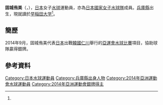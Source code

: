 {{Infobox handball biography
<!--水球運動員模版尚未建立，暫使用功能相同的手球運動員模版-->
| name                = {{lang|ja|固城 侑美}}<br/>{{lang|ja|こじょう ゆみ}}
| image               = 
| fullname            =
| nationality         = 
| birth_date          = {{birth_date_and_age|1992|9|16}}
| birth_place         = {{JPN}}[[兵庫縣|兵庫縣]]<ref name="profile">{{cite web|title=仁川アジア競技大会2014 ＞ 日本代表選手団 ＞ 固城 侑美|url=http://www.joc.or.jp/games/asia/2014/japan/waterpolo/nakanoyumi.html|publisher=2014 JAPANESE OLYMPIC COMMITTEE|accessdate=2014-10-01|archive-date=2014-10-06|archive-url=https://web.archive.org/web/20141006155410/http://www.joc.or.jp/games/asia/2014/japan/waterpolo/nakanoyumi.html|dead-url=no}}{{ja}}</ref>
| height              = {{height|m=1.63}}<ref name="仁川亞運">{{cite web|title=Profile - KOJO Yumi|url=http://www.incheon2014ag.org/Sports/Biographies/Athletes_Profile/?ParticCode=5103436&lang=en|publisher=2014年仁川亞運會官方網站|deadurl=yes|archiveurl=https://web.archive.org/web/20141002022326/http://www.incheon2014ag.org/Sports/Biographies/Athletes_Profile/?ParticCode=5103436&lang=en|archivedate=2014-10-02|accessdate=2014-10-01}}{{en}}</ref>
| weight              = {{weight|kg=57}}<ref name="仁川亞運"/>
| position            = 
| nickname            =
| currentclub         = 
| clubnumber          = 
| youthyears          = 
| youthclubs          = 
| years               = 
| clubs               = 
| nationalyears       = 
| nationalteam        = 
| nationalcaps(goals) = 
| title               =
| titleyears          =
| titleplace          =
| ntupdate            = 
| medaltable          = 
{{MedalSport | 女子[[水球|水球]]}}
{{MedalCountry | {{JPN}}}}
{{MedalCompetition | [[亞洲運動會|亞洲運動會]]}}
{{MedalSilver | [[2014年亞洲運動會|2014年 仁川]] | [[2014年亞洲運動會水球比賽|女子隊際]]}}
}}
'''固城侑美'''（{{lang|en|'''KOJO Yumi'''}}，{{bd|1992年|9月16日}}），[[日本|日本]]女子[[水球|水球]]運動員，亦為[[日本國家女子水球隊|日本國家女子水球隊]]成員。[[兵庫縣|兵庫縣]]出生，現就讀於[[早稲田大学|早稲田大学]]<ref name="profile"/>。

==簡歷==
2014年9月，固城侑美代表[[2014年亞洲運動會日本代表團|日本]]出戰[[韓國|韓國]][[仁川|仁川]]舉行的[[2014年亞洲運動會|亞運會]][[2014年亞洲運動會水球比賽|水球比賽]]項目，協助球隊贏得銀牌。

==參考資料==
{{Reflist}}

{{2014年亞洲運動會日本國家女子水球隊}}
{{DEFAULTSORT:KOJO Yumi}}
[[Category:日本水球運動員|Category:日本水球運動員]]
[[Category:兵庫縣出身人物|Category:兵庫縣出身人物]]
[[Category:2014年亞洲運動會水球運動員|Category:2014年亞洲運動會水球運動員]]
[[Category:2014年亞洲運動會銀牌得主|Category:2014年亞洲運動會銀牌得主]]